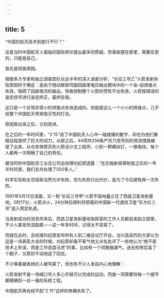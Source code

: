 ```yaml
---
---
---
```

title: 5
---



“中国的航天技术到底行不行？”

这是当时中国航天人面临的国际舆论提出最多的质疑。但事故摆在那里，需要反思的，只能是自己。

首先是彻查原因。

根据多方专家和独立调查团队长达半年的深入调查分析，“长征三号乙”火箭发射失败原因终于确定：是由于随动框架伺服回路里电压输出模块中的一个金–铝焊接点失效，阻碍了回路电流的输出，导致控制整个火箭的惯性平台失效，火箭按错误的姿态信号进行姿态矫正，最终坠毁。

这只是一个非常非常小的焊接点失效造成的。但就是这么一个小小的焊接点，几乎给整个中国航天带来毁灭性的打击。

原因查出来之后，立刻改进。

在之后的一年时间里，“2·15”成了中国航天人心中一碰就痛的数字，却也为他们重踏征程提供了巨大的动力。从那之后，44项共256条严厉乃至苛刻的改进措施被提了出来，从仓库保管员到火箭设计总工程师，小到一颗螺丝钉、一根电线，每个人都再一次明确了自己的责任。

据当时的中国航空工业总公司总经理刘纪原透露：“在实施新规章制度之后的一年半时间里，我们总共处理了500多人。”

科学实验和太空探索当然允许失败，但为失败付出代价，是为了今后避免再一次失败。

1997年5月12日凌晨，又一枚“长征三号甲”火箭不屈地矗立在了西昌卫星发射基地。0时17分，火箭点火，24分钟后顺利将搭载的中国新一代通信卫星“东方红三号”送入预定轨道。

当发射成功的消息传来后，西昌卫星发射基地指挥室的工作人员都自发起立鼓掌，不少人甚至热泪盈眶——这一年多时间，过得太不容易了。

而就在此时，总经理刘纪原宣布所有人到二楼会议厅开会。当兴高采烈的大家以为这是一场表彰大会的时候，刘纪原却毫不客气地又点名批评了一些他认为“绝不是技术上失误，而是工作态度马虎”的事，比如有一个伺服器漏气，送去检修后盖了个戳子，又原封不动地送了回去。

不少等着被表扬的人被骂蒙了，但也有不少人发自内心地理解：

火箭发射不是一场喊口号人多心齐就可以完成的运动，而是一项需要将每一个细节都精确到一丝一毫的系统工程。

中国航天再也经不起“2·15”这样的惨痛失败了。